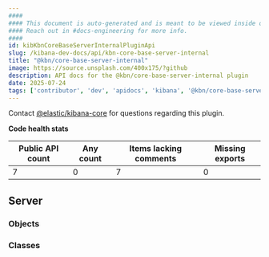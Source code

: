 ```yaml
---
####
#### This document is auto-generated and is meant to be viewed inside our experimental, new docs system.
#### Reach out in #docs-engineering for more info.
####
id: kibKbnCoreBaseServerInternalPluginApi
slug: /kibana-dev-docs/api/kbn-core-base-server-internal
title: "@kbn/core-base-server-internal"
image: https://source.unsplash.com/400x175/?github
description: API docs for the @kbn/core-base-server-internal plugin
date: 2025-07-24
tags: ['contributor', 'dev', 'apidocs', 'kibana', '@kbn/core-base-server-internal']
---
```




Contact [@elastic/kibana-core](https://github.com/orgs/elastic/teams/kibana-core) for questions regarding this plugin.

**Code health stats**

| Public API count  | Any count | Items lacking comments | Missing exports |
|-------------------|-----------|------------------------|-----------------|
| 7 | 0 | 7 | 0 |

## Server

### Objects
<DocDefinitionList data={kbnCoreBaseServerInternalObj.server.objects}/>

### Classes
<DocDefinitionList data={kbnCoreBaseServerInternalObj.server.classes}/>

